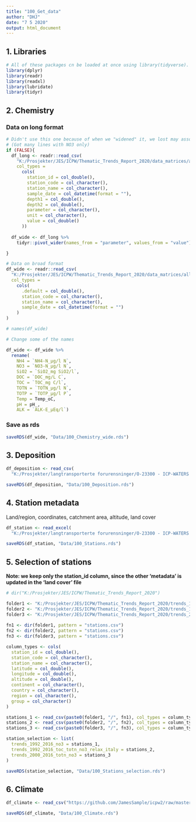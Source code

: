 ```yaml
---
title: "100_Get_data"
author: "DHJ"
date: "7 5 2020"
output: html_document
---
```




## 1. Libraries  
```r

# All of these packages cn be loaded at once using library(tidyverse). (I just like to be specific.)
library(dplyr)
library(readr)
library(readxl)
library(lubridate)
library(tidyr)

```

## 2. Chemistry  

### Data on long format  
```r


# Didn't use this one because of when we "widened" it, we lost may associations between parameters
# (Got many lines with NO3 only)
if (FALSE){
  df_long <- readr::read_csv(
    "K:/Prosjekter/JES/ICPW/Thematic_Trends_Report_2020/data_matrices/all_icpw_samples_long.csv",
    col_types = 
      cols(
        station_id = col_double(),
        station_code = col_character(),
        station_name = col_character(),
        sample_date = col_datetime(format = ""),
        depth1 = col_double(),
        depth2 = col_double(),
        parameter = col_character(),
        unit = col_character(),
        value = col_double()
      ))
  
  df_wide <- df_long %>%
    tidyr::pivot_wider(names_from = "parameter", values_from = "value")

}

# Data on broad format
df_wide <- readr::read_csv(
  "K:/Prosjekter/JES/ICPW/Thematic_Trends_Report_2020/data_matrices/all_icpw_samples_wide.csv",
  col_types = 
    cols(
      .default = col_double(),
      station_code = col_character(),
      station_name = col_character(),
      sample_date = col_datetime(format = "")
    )
)

# names(df_wide)

# Change some of the names

df_wide <- df_wide %>%
  rename(
    NH4 = `NH4-N_µg/l N`,
    NO3 = `NO3-N_µg/l N`,
    SiO2 = `SiO2_mg SiO2/l`,
    DOC = `DOC_mg/L C`,
    TOC = `TOC_mg C/l`,
    TOTN = `TOTN_µg/l N`,
    TOTP = `TOTP_µg/l P`,
    Temp = Temp_oC,
    pH = pH_,
    ALK = `ALK-E_µEq/l`)

```


### Save as rds  
```r

saveRDS(df_wide, "Data/100_Chemistry_wide.rds")

```

## 3. Deposition  
```r

df_deposition <- read_csv(
  "K:/Prosjekter/langtransporterte forurensninger/O-23300 - ICP-WATERS - HWI/Faglige rapporter/2020 report/Deposition data/Processed/dep_TOTN.csv")

saveRDS(df_deposition, "Data/100_Deposition.rds")

```

## 4. Station metadata  
Land/region, coordinates, catchment area, altitude, land cover  
```r

df_station <- read_excel(
  "K:/Prosjekter/langtransporterte forurensninger/O-23300 - ICP-WATERS - HWI/Faglige rapporter/2020 report/Land cover/ICPW_All_Stations_2020_2020_05_04.xlsx")

saveRDS(df_station, "Data/100_Stations.rds")

```

## 5. Selection of stations   
**Note: we keep only the station_id column, since the other 'metadata' is updated in the 'land cover' file**  
```r

# dir("K:/Prosjekter/JES/ICPW/Thematic_Trends_Report_2020")

folder1 <- "K:/Prosjekter/JES/ICPW/Thematic_Trends_Report_2020/trends_1992-2016_no3"
folder2 <- "K:/Prosjekter/JES/ICPW/Thematic_Trends_Report_2020/trends_1992-2016_toc_totn_no3_relax_italy"
folder3 <- "K:/Prosjekter/JES/ICPW/Thematic_Trends_Report_2020/trends_2000-2016_totn_no3"
  
fn1 <- dir(folder1, pattern = "stations.csv")
fn2 <- dir(folder2, pattern = "stations.csv")
fn3 <- dir(folder3, pattern = "stations.csv")

column_types <- cols(
  station_id = col_double(),
  station_code = col_character(),
  station_name = col_character(),
  latitude = col_double(),
  longitude = col_double(),
  altitude = col_double(),
  continent = col_character(),
  country = col_character(),
  region = col_character(),
  group = col_character()
)

stations_1 <- read_csv(paste0(folder1, "/", fn1), col_types = column_types) %>% pull(station_id)
stations_2 <- read_csv(paste0(folder2, "/", fn2), col_types = column_types) %>% pull(station_id)
stations_3 <- read_csv(paste0(folder3, "/", fn3), col_types = column_types) %>% pull(station_id)

station_selection <- list(
  trends_1992_2016_no3 = stations_1,
  trends_1992_2016_toc_totn_no3_relax_italy = stations_2,
  trends_2000_2016_totn_no3 = stations_3
)

saveRDS(station_selection, "Data/100_Stations_selection.rds")

```

## 6. Climate  
```r

df_climate <- read_csv("https://github.com/JamesSample/icpw2/raw/master/thematic_report_2020/results/climate/cru_climate_timeseries_icpw_stns_1992-2016.csv")

saveRDS(df_climate, "Data/100_Climate.rds")

```

